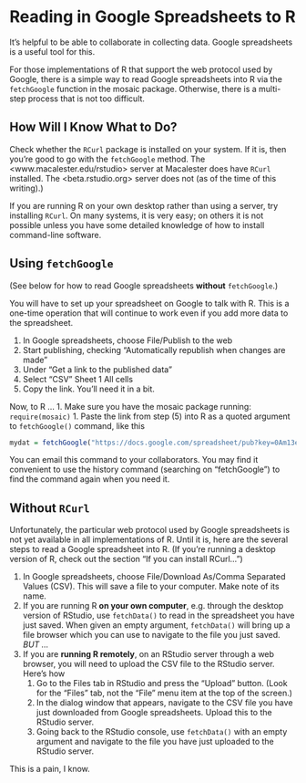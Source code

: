 Reading in Google Spreadsheets to R
========================================================

It's helpful to be able to collaborate in collecting data.  Google spreadsheets is a useful tool for this.

For those implementations of R that support the web protocol used by Google, there is a simple way to read Google spreadsheets into R via the `fetchGoogle` function in the mosaic package.  Otherwise, there is a multi-step process that is not too difficult.

## How Will I Know What to Do?

Check whether the `RCurl` package is installed on your system.  If it is, then you're good to go with the `fetchGoogle` method.  The <www.macalester.edu/rstudio> server at Macalester does have `RCurl` installed.  The <beta.rstudio.org> server does not (as of the time of this writing).)

If you are running R on your own desktop rather than using a server, try installing `RCurl`.  On many systems, it is very easy; on others it is not possible unless you have some detailed knowledge of how to install command-line software.

## Using `fetchGoogle`

(See below for how to read Google spreadsheets **without** `fetchGoogle`.)

You will have to set up your spreadsheet on Google to talk with R.  This is a one-time operation that will continue to work even if you add more data to the spreadsheet.

1. In Google spreadsheets, choose File/Publish to the web
2. Start publishing, checking "Automatically republish when changes are made"
3. Under "Get a link to the published data"
4. Select "CSV" Sheet 1 All cells
5. Copy the link.  You'll need it in a bit.

Now, to R ...
1. Make sure you have the mosaic package running: `require(mosaic)`
1. Paste the link from step (5) into R as a quoted argument to `fetchGoogle()` command, like this
```r
mydat = fetchGoogle("https://docs.google.com/spreadsheet/pub?key=0Am13enSalO74dEtyWGxpWWFsN3Z0OUlZNG5xYmRVWWc&single=true&gid=0&output=csv")
```

You can email this command to your collaborators.  You may find it convenient to use the history command (searching on "fetchGoogle") to find the command again when you need it.

## Without `RCurl`

Unfortunately, the particular web protocol used by Google spreadsheets is not yet available in all implementations of R.  Until it is, here are the several steps to read a Google spreadsheet into R.  (If you're running a desktop version of R, check out the section "If you can install RCurl...")

1. In Google spreadsheets, choose File/Download As/Comma Separated Values (CSV).  This will save a file to your computer.  Make note of its name.
2. If you are running R **on your own computer**, e.g. through the desktop version of RStudio, use `fetchData()` to read in the spreadsheet you have just saved.  When given an empty argument, `fetchData()` will bring up a file browser which you can use to navigate to the file you just saved.  *BUT ...*
3. If you are **running R remotely**, on an RStudio server through a web browser, you will need to upload the CSV file to the RStudio server.  Here's how
    1. Go to the Files tab in RStudio and press the "Upload" button. (Look for the "Files" tab, not the "File" menu item at the top of the screen.)
    2. In the dialog window that appears, navigate to the CSV file you have just downloaded from Google spreadsheets.  Upload this to the RStudio server.
    3. Going back to the RStudio console, use `fetchData()` with an empty argument and navigate to the file you have just uploaded to the RStudio server.
    
This is a pain, I know.

